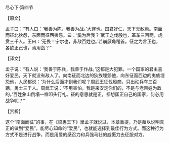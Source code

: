 

尽心下·第四节

【原文】

孟子曰：“有人曰：‘我善为陈，我善为战。’大罪也。国君好仁，天下无敌焉。南面而征北狄怨，东面而征西夷怨。曰：‘奚为后我？’武王之伐殷也，革车三百两，虎贲三千人。王曰：‘无畏！宁尔也，非敌百姓也。’若崩厥角稽首。征之为言正也，各欲正己也，焉用战？”

【译文】

孟子说：“有人说：‘我善于陈兵，我善于作战。’这都是大犯罪。一个国家的君主喜好爱民，天下就没有敌人了。向南征而北边的狄族埋怨他，向东征而西边的夷族埋怨他，人民都说：‘为什么后面才到我们呢？周武王征伐殷商，只出动兵车三百辆，勇士三千人。周武王说：‘不用害怕，我是来安定你们的，不是与老百姓为敌的。’百姓象山倒塌一样叩头行礼。征的意思就是正，都想匡正自己的国家，何必用战争呢？”

【赏析】

这个“南面而征”的事，在《梁惠王下》里孟子就说过，本章重提，乃是藉以说明真正的做到“爱民”，能尽心知命的“爱民”，也就能选择到最佳行为方式。而这种行为方式不是进行战争，而是用爱的感召力和兵强马壮的威慑力去征服对方。

